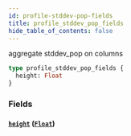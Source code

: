 ```yaml
---
id: profile-stddev-pop-fields
title: profile_stddev_pop_fields
hide_table_of_contents: false
---
```


aggregate stddev_pop on columns

```graphql
type profile_stddev_pop_fields {
  height: Float
}
```

### Fields

#### [`height`](#) ([`Float`](../scalars/float))

